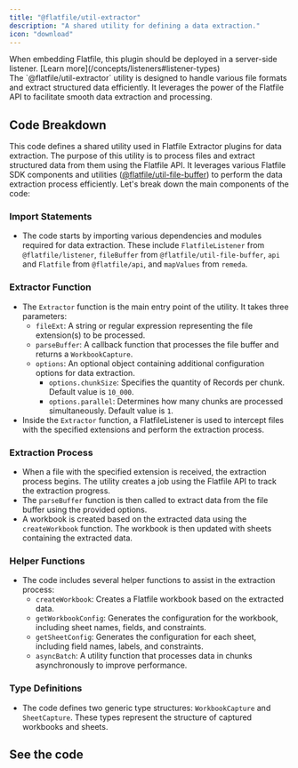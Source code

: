 ```yaml
---
title: "@flatfile/util-extractor"
description: "A shared utility for defining a data extraction."
icon: "download"
---
```


<Warning>
  When embedding Flatfile, this plugin should be deployed in a server-side
  listener. [Learn more](/concepts/listeners#listener-types)
</Warning>

<CardGroup cols={1}>
  <Card title="@flatfile/util-extractor" icon="download">
    <br />
    The `@flatfile/util-extractor` utility is designed to handle various file formats
    and extract structured data efficiently. It leverages the power of the Flatfile
    API to facilitate smooth data extraction and processing.
  </Card>
</CardGroup>

## Code Breakdown

This code defines a shared utility used in Flatfile Extractor plugins for data extraction. The purpose of this utility is to process files and extract structured data from them using the Flatfile API. It leverages various Flatfile SDK components and utilities ([@flatfile/util-file-buffer](./file-buffer)) to perform the data extraction process efficiently. Let's break down the main components of the code:

### **Import Statements**

- The code starts by importing various dependencies and modules required for data extraction. These include `FlatfileListener` from `@flatfile/listener`, `fileBuffer` from `@flatfile/util-file-buffer`, `api` and `Flatfile` from `@flatfile/api`, and `mapValues` from `remeda`.

### **Extractor Function**

- The `Extractor` function is the main entry point of the utility. It takes three parameters:
  - `fileExt`: A string or regular expression representing the file extension(s) to be processed.
  - `parseBuffer`: A callback function that processes the file buffer and returns a `WorkbookCapture`.
  - `options`: An optional object containing additional configuration options for data extraction.
    - `options.chunkSize`: Specifies the quantity of Records per chunk. Default value is `10_000`.
    - `options.parallel`: Determines how many chunks are processed simultaneously. Default value is `1`.
- Inside the `Extractor` function, a FlatfileListener is used to intercept files with the specified extensions and perform the extraction process.

### **Extraction Process**

- When a file with the specified extension is received, the extraction process begins. The utility creates a job using the Flatfile API to track the extraction progress.
- The `parseBuffer` function is then called to extract data from the file buffer using the provided options.
- A workbook is created based on the extracted data using the `createWorkbook` function. The workbook is then updated with sheets containing the extracted data.

### **Helper Functions**

- The code includes several helper functions to assist in the extraction process:
  - `createWorkbook`: Creates a Flatfile workbook based on the extracted data.
  - `getWorkbookConfig`: Generates the configuration for the workbook, including sheet names, fields, and constraints.
  - `getSheetConfig`: Generates the configuration for each sheet, including field names, labels, and constraints.
  - `asyncBatch`: A utility function that processes data in chunks asynchronously to improve performance.

### **Type Definitions**

- The code defines two generic type structures: `WorkbookCapture` and `SheetCapture`. These types represent the structure of captured workbooks and sheets.

## See the code

<CardGroup cols={2}>
  <Card
    title="@flatfile/util-extractor"
    href="https://github.com/FlatFilers/flatfile-plugins/tree/main/utils/extractor"
    icon="github"
  ></Card>
</CardGroup>
